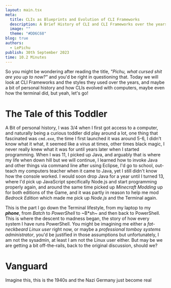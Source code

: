 ```yaml
---
layout: main.tsx
meta:
  title: CLIs as Blueprints and Evolution of CLI Frameworks
  description: A Brief History of CLI and CLI Frameworks over the years and why Blueprint-based representation works.
  image: ""
  theme: "#DD6C68"
blog: true
authors:
  - LePichu
publish: 30th September 2023
time: 10.2 Minutes
---
```

So you might be wondering after reading the title, *"Pichu, what cursed shit are you up to now?"* and you'd be right in questioning that. Today we will look at CLI Frameworks and the styles they used over the years, and maybe a bit of personal history and how CLIs evolved with computers, maybe even how the terminal did, but yeah, let's go!

# The Tale of this Toddler

A Bit of personal history, I was 3/4 when I first got access to a computer, and naturally being a curious toddler did play around a lot, one thing that fascinated was `cmd.exe`, the time I first launched it was around 5-6, I didn't know what it what, it seemed like a virus at times, other times black magic, I never really knew what it was for until years later when I started programming. When I was 11, I picked up Java, and arguably that is where my life when down hill but we will continue, I learned how to invoke Java and other things via command line after using Eclipse, I'd go to school, out-teach my computers teacher when it came to Java, yet I still didn't know how the console worked. I would soon drop Java for a year until I turned 13, where I'd pick up JavaScript specifically Node.js and start programming properly again, and around the same time picked up *Minecraft Modding* up for both editions of the Game, and it was partly in reason to help me mod *Bedrock Edition* which made me pick up *Node.js* and the Terminal again.

This is the part I go down the Terminal lifestyle, from my laptop to my ***phone***, from *Batch* to *PowerShell* to ~B\*sh~ and then back to PowerShell. This is where the descent to madness began, the story of how every system I have runs PowerShell. You might be imagining me either a *fat-neckbeard Linux user* right now, or maybe a *professional tomboy systems administrator*, you'd be justified in those assumptions but unfortunately, I am not the sysadmin, at least I am not the Linux user either. But may be we are getting a bit off-the-rails, back to the original discussion, should we? 

# Vanguard
Imagine this, this is the 1940s and the Nazi Germany just become real
